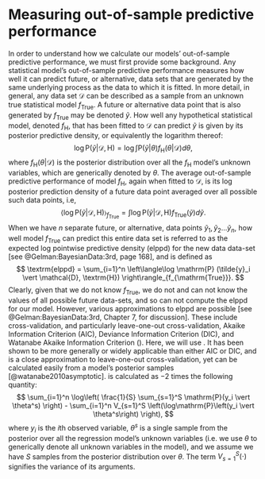# Measuring out-of-sample predictive performance\label{app:out-of-sample}

In order to understand how we calculate our models' out-of-sample 
predictive performance, we must first provide some background. 
Any statistical model's out-of-sample predictive performance
measures how well it can predict future, or alternative, data sets 
that are generated by the same underlying process 
as the data to which it is fitted.
In more detail, 
in general, 
any data set $\mathcal{D}$ can be described 
as a sample from an unknown true statistical model $f_{\textrm{True}}$.
A future or alternative data point that is also generated by $f_{\textrm{True}}$ 
  may be denoted $\tilde{y}$.
How well any hypothetical statistical model, 
denoted $f_{\textrm{H}}$,
that has been fitted to $\mathcal{D}$
  can predict $\tilde{y}$ 
  is given by its posterior predictive density, or equivalently the logarithm thereof:
  $$
  \log \mathrm{P}(\tilde{y} \vert \mathcal{D}, \textrm{H}) 
= \log \int \mathrm{P}(\tilde{y} \vert \theta)
f_{\textrm{H}}(\theta \vert \mathcal{D})
d\theta,
$$
  where $f_{\textrm{H}}(\theta \vert \mathcal{D})$ 
  is the posterior distribution over all the $f_{\text{H}}$ model's
unknown variables, which are generically denoted by $\theta$. 
The average out-of-sample predictive performance
of model $f_\textrm{H}$, 
again when fitted to $\mathcal{D}$,
is its log posterior prediction density of a future data point 
averaged over all possible such data points, i.e,
$$
\left\langle\log \mathrm{P}
(\tilde{y} \vert \mathcal{D}, \textrm{H}) 
\right\rangle_{f_{\mathrm{True}}}
=
\int
\log \mathrm{P}(\tilde{y} \vert \mathcal{D}, \textrm{H}) 
f_{\mathrm{True}}(\tilde{y})
d\tilde{y}.
$$
When we have $n$ separate future, or alternative, data points 
$\tilde{y}_1, \tilde{y}_2 \ldots \tilde{y}_n$, 
how well model $f_{\mathrm{True}}$ can predict this entire data set is
referred to as the expected log pointwise predictive density (elppd) 
for the new data data-set [see @Gelman:BayesianData:3rd, page 168],
and is defined as 
$$
\textrm{elppd} = \sum_{i=1}^n \left\langle\log \mathrm{P}
(\tilde{y}_i \vert \mathcal{D}, \textrm{H}) 
\right\rangle_{f_{\mathrm{True}}}.
$$
Clearly, given that we do not know $f_\mathrm{True}$, 
we do not and can not know 
the values of all possible future data-sets, 
and so can not compute the elppd for our model.
However, various approximations to elppd are possible 
[see @Gelman:BayesianData:3rd, Chapter 7, for discussion]. 
These include 
cross-validation, 
and particularly leave-one-out cross-validation,
Akaike Information Criterion (AIC), 
Deviance Information Criterion (DIC), 
and Watanabe Akaike Information Criterion (\waic).
Here, we will use \waic. 
It has been shown to be more generally or widely applicable than
either AIC or DIC,
and is a close approximation to leave-one-out 
cross-validation,
yet can be calculated easily from a model's
posterior samples [@watanabe2010asymptotic]. 
\waic is calculated as $-2$ times the following quantity:
$$
\sum_{i=1}^n 
\log\left( 
\frac{1}{S} 
\sum_{s=1}^S 
\mathrm{P}(y_i \vert \theta^s) 
\right)
-
\sum_{i=1}^n V_{s=1}^S 
\left(\log\mathrm{P}\left(y_i \vert \theta^s\right) \right),
$$
where $y_i$ is the $i$th observed variable, 
$\theta^s$ is a single sample from the posterior 
over all the regression model's unknown variables 
(i.e. we use $\theta$ to generically denote 
all unknown variables in the model), 
and we assume we have $S$ samples 
from the posterior distribution over $\theta$. 
The term $V_{s=1}^S(\cdot)$ signifies the variance of its arguments. 

